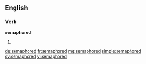 ==English==

===Verb===
'''semaphored'''

# {{en-past of|semaphore}}

[[de:semaphored]]
[[fr:semaphored]]
[[mg:semaphored]]
[[simple:semaphored]]
[[sv:semaphored]]
[[vi:semaphored]]